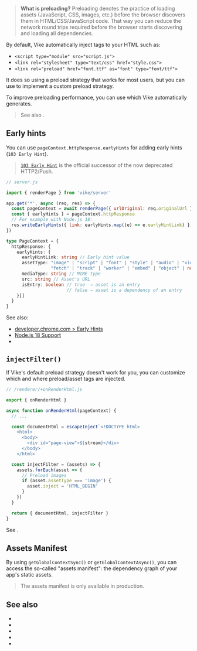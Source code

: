 
> **What is preloading?** Preloading denotes the practice of loading assets (JavaScript, CSS, images, etc.) before the browser discovers them in HTML/CSS/JavaScript code. That way you can reduce the network round trips required before the browser starts discovering and loading all dependencies.

By default, Vike automatically inject tags to your HTML such as:
- `<script type="module" src="script.js">`
- `<link rel="stylesheet" type="text/css" href="style.css">`
- `<link rel="preload" href="font.ttf" as="font" type="font/ttf">`

It does so using a preload strategy that works for most users, but you can use <Link href="#injectfilter" /> to implement a custom preload strategy.

To improve preloading performance, you can use <Link href="#early-hints" /> which Vike automatically generates.

> See also <Link href="/prefetchStaticAssets" />.


## Early hints

You can use `pageContext.httpResponse.earlyHints` for adding early hints (`103 Early Hint`).

> [`103 Early Hint`](https://developer.mozilla.org/en-US/docs/Web/HTTP/Status/103) is the official successor of the now deprecated HTTP2/Push.

```js
// server.js

import { renderPage } from 'vike/server'

app.get('*', async (req, res) => {
  const pageContext = await renderPage({ urlOriginal: req.originalUrl } )
  const { earlyHints } = pageContext.httpResponse
  // For example with Node.js 18:
  res.writeEarlyHints({ link: earlyHints.map((e) => e.earlyHintLink) })
})
```

```ts
type PageContext = {
  httpResponse: {
    earlyHints: {
      earlyHintLink: string // Early hint value
      assetType: "image" | "script" | "font" | "style" | "audio" | "video" | "document" |
                 "fetch" | "track" | "worker" | "embed" | "object" | null
      mediaType: string // MIME type
      src: string // Asset's URL
      isEntry: boolean // true  ⇒ asset is an entry
                       // false ⇒ asset is a dependency of an entry
    }[]
  }
}
```

See also:
 - [developer.chrome.com > Early Hints](https://developer.chrome.com/blog/early-hints/)
 - [Node.js 18 Support](https://nodejs.org/dist/latest-v19.x/docs/api/http.html#responsewriteearlyhintshints-callback)
 - <Link href="/nginx#early-hints" />


## `injectFilter()`

If Vike's default preload strategy doesn't work for you, you can customize which and where preload/asset tags are injected.

```ts
// /renderer/+onRenderHtml.js

export { onRenderHtml }

async function onRenderHtml(pageContext) {
  // ...

  const documentHtml = escapeInject`<!DOCTYPE html>
    <html>
      <body>
        <div id="page-view">${stream}</div>
      </body>
    </html>`

  const injectFilter = (assets) => {
    assets.forEach(asset => {
      // Preload images
      if (asset.assetType === 'image') {
        asset.inject = 'HTML_BEGIN'
      }
    })
  }

  return { documentHtml, injectFilter }
}
```

See <Link href="/injectFilter" />.


## Assets Manifest

By using <Link href="/getGlobalContext">`getGlobalContextSync()` or `getGlobalContextAsync()`</Link>, you can access the so-called "assets manifest": the dependency graph of your app's static assets.

> The assets manifest is only available in production.


## See also

- <Link href="/injectFilter" />
- <Link href="/prefetch" />
- <Link href="/prefetchStaticAssets" />
- <Link href="/streaming" />
- <Link href="/getGlobalContext" />

